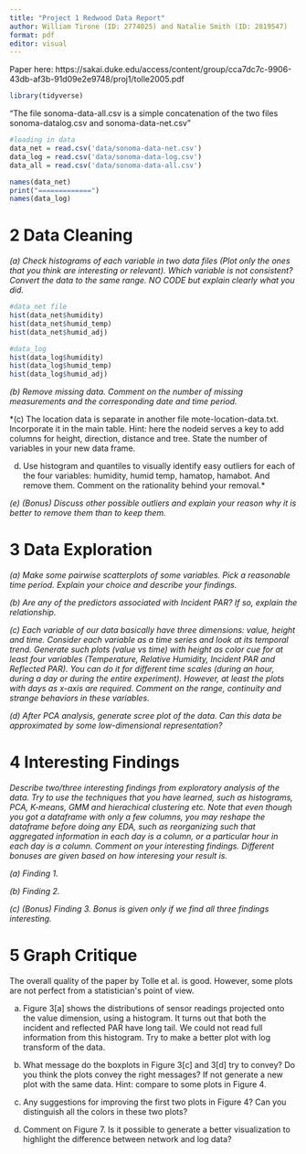 ```yaml
---
title: "Project 1 Redwood Data Report"
author: William Tirone (ID: 2774025) and Natalie Smith (ID: 2819547)
format: pdf
editor: visual
---
```


Paper here: https://sakai.duke.edu/access/content/group/cca7dc7c-9906-43db-af3b-91d09e2e9748/proj1/tolle2005.pdf

```r
library(tidyverse)
```

"The file sonoma-data-all.csv is a simple concatenation of the two files sonoma-datalog.csv and sonoma-data-net.csv"

```r

#loading in data
data_net = read.csv('data/sonoma-data-net.csv')
data_log = read.csv('data/sonoma-data-log.csv')
data_all = read.csv('data/sonoma-data-all.csv')
```

```r
names(data_net)
print("=============")
names(data_log)
```

# 2 Data Cleaning 

*(a) Check histograms of each variable in two data files (Plot only the ones that you think
are interesting or relevant). Which variable is not consistent? Convert the data to the
same range. NO CODE but explain clearly what you did.*

```r

#data_net file 
hist(data_net$humidity)
hist(data_net$humid_temp)
hist(data_net$humid_adj)

#data_log 
hist(data_log$humidity)
hist(data_log$humid_temp)
hist(data_log$humid_adj)

```

*(b) Remove missing data. Comment on the number of missing measurements and the
corresponding date and time period.*

*(c) The location data is separate in another file mote-location-data.txt. Incorporate it in
the main table. Hint: here the nodeid serves a key to add columns for height, direction,
distance and tree. State the number of variables in your new data frame.

(d) Use histogram and quantiles to visually identify easy outliers for each of the four variables: humidity, humid temp, hamatop, hamabot. And remove them. Comment on the
rationality behind your removal.*

*(e) (Bonus) Discuss other possible outliers and explain your reason why it is better to
remove them than to keep them.*

# 3 Data Exploration

*(a) Make some pairwise scatterplots of some variables. Pick a reasonable time period.
Explain your choice and describe your findings.*

*(b) Are any of the predictors associated with Incident PAR? If so, explain the relationship.*

*(c) Each variable of our data basically have three dimensions: value, height and time.
Consider each variable as a time series and look at its temporal trend. Generate such
plots (value vs time) with height as color cue for at least four variables (Temperature,
Relative Humidity, Incident PAR and Reflected PAR). You can do it for different time
scales (during an hour, during a day or during the entire experiment). However, at
least the plots with days as x-axis are required. Comment on the range, continuity and
strange behaviors in these variables.*

*(d) After PCA analysis, generate scree plot of the data. Can this data be approximated by
some low-dimensional representation?*

# 4 Interesting Findings

*Describe two/three interesting findings from exploratory analysis of the data. Try to use the
techniques that you have learned, such as histograms, PCA, K-means, GMM and hierachical
clustering etc. Note that even though you got a dataframe with only a few columns, you
may reshape the dataframe before doing any EDA, such as reorganizing such that aggregated
information in each day is a column, or a particular hour in each day is a column. Comment
on your interesting findings. Different bonuses are given based on how interesing your result
is.*

*(a) Finding 1.*

*(b) Finding 2.*

*(c) (Bonus) Finding 3. Bonus is given only if we find all three findings interesting.*

# 5 Graph Critique 

The overall quality of the paper by Tolle et al. is good. However, some plots are not perfect
from a statistician\'s point of view.



(a) Figure 3\[a\] shows the distributions of sensor readings projected onto the value dimension,
using a histogram. It turns out that both the incident and reflected PAR have long tail.
We could not read full information from this histogram. Try to make a better plot with
log transform of the data.

(b) What message do the boxplots in Figure 3\[c\] and 3\[d\] try to convey? Do you think the
plots convey the right messages? If not generate a new plot with the same data. Hint:
compare to some plots in Figure 4.

(c) Any suggestions for improving the first two plots in Figure 4? Can you distinguish all
the colors in these two plots?

(d) Comment on Figure 7. Is it possible to generate a better visualization to highlight the
difference between network and log data?

